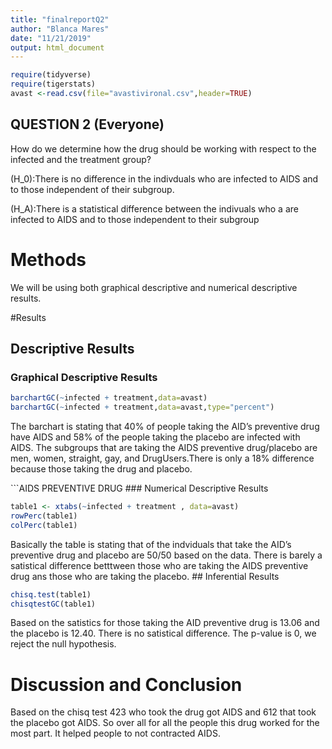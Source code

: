 ```yaml
---
title: "finalreportQ2"
author: "Blanca Mares"
date: "11/21/2019"
output: html_document
---
```



```r
require(tidyverse)
require(tigerstats)
avast <-read.csv(file="avastivironal.csv",header=TRUE)
```

## QUESTION 2 (Everyone)

 How do we determine how the drug should be working with respect to the infected and the treatment group?
 
 \(H_0\):There is no difference in the indivduals who are infected to AIDS and to those independent of their subgroup.

\(H_A\):There is a statistical difference between the indivuals who a are infected to AIDS and to those independent to their subgroup


# Methods

We will be using both graphical descriptive and numerical descriptive results.

<!--Decide on your methods:  use "variable analysis" or other appropriate descriptors.  Make sure to choose at least one graphical method and at least one numerical method. Discuss what data manipulations may be needed for example subsetting or other binning procedures and what sort of graphical displays and inferential tools will be used!-->

#Results

<!--Divide this section into two sub-sections:  One for your descriptive  results and one for your inferential results.!-->

## Descriptive Results

### Graphical Descriptive Results

<!--Graphical results here.  Make sure to show your code.  Provide appropriate labels for axes, giving units if possible, and provide a good title for the graph, too.  Use the graphical results to describe the patterns if any that exist in the data as focused toward the research question. Bottom line is to explain the features of the graph that are relevant to conforming or departing to what is expected by your null hypothesis !-->


```r
barchartGC(~infected + treatment,data=avast)
barchartGC(~infected + treatment,data=avast,type="percent")
```
  The barchart is stating that 40% of people taking the AID's preventive drug have AIDS and 58% of the people taking the placebo are infected with AIDS. The subgroups that are taking the AIDS preventive drug/placebo are men, women, straight, gay, and DrugUsers.There is only a 18% difference because those taking the drug and placebo.  

```AIDS PREVENTIVE DRUG
### Numerical Descriptive Results

<!--Numerical results go here. Use the numerical results to describe the patterns if any that exist in the data as focused toward the research question!-->

```r
table1 <- xtabs(~infected + treatment , data=avast)
rowPerc(table1)
colPerc(table1)
```
Basically the table is stating that of the indviduals that take the AID's preventive drug and placebo are 50/50 based on the data. There is barely a satistical difference betttween those who are taking the AIDS preventive drug ans those who are taking the placebo.
## Inferential Results

<!--State hypothesis clearly.  Make sure your discussion of the inferential test covers all the aspects that the test output produces, such as test statistic, p-value etc.  Make a decision about the null hypothesis, explain the assumptions on which the selected test/procedure was based, and why the chosen procedure satisfys the assumptions and is appropriate to answer the research question!-->

```r
chisq.test(table1)
chisqtestGC(table1)
```
Based on the satistics for those taking the AID preventive drug is 13.06 and the placebo is 12.40. There is no satistical difference. 
The p-value is 0, we reject the null hypothesis. 


# Discussion and Conclusion
Based on the chisq test 423 who took the drug got AIDS and 612 that took the placebo got AIDS. So over all for all the people this drug worked for the most part. It helped people to not  contracted AIDS.

<!--Discussion and conclusion here.  If you found a relationship be sure to consider whether the relationship occurs because one of the variavbles causes the other, or whether they perhasps are related for some other reason.  Watch the chapter 6 videos from the GeorgeTown videos collection.!-->



